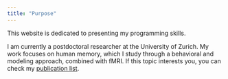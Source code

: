 ```yaml
---
title: "Purpose"
---
```


This website is dedicated to presenting my programming skills.

I am currently a postdoctoral researcher at the University of Zurich. My work focuses on human memory, which I study through a behavioral and modeling approach, combined with fMRI. If this topic interests you, you can check my <a href = "publications.qmd">publication list</a>.